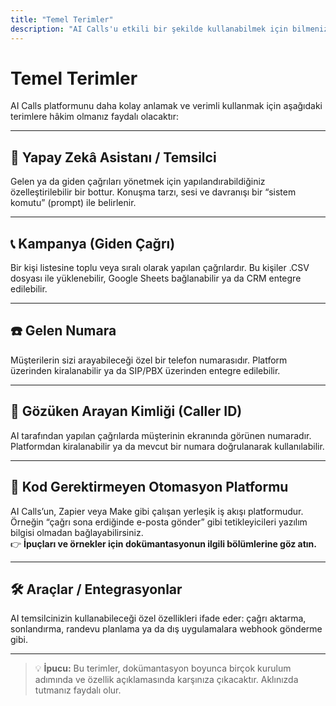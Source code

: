 ```yaml
---
title: "Temel Terimler"
description: "AI Calls'u etkili bir şekilde kullanabilmek için bilmeniz gereken temel kavram ve terimleri burada bulabilirsiniz."
---
```


# Temel Terimler

AI Calls platformunu daha kolay anlamak ve verimli kullanmak için aşağıdaki terimlere hâkim olmanız faydalı olacaktır:

---

## 🧠 Yapay Zekâ Asistanı / Temsilci

Gelen ya da giden çağrıları yönetmek için yapılandırabildiğiniz özelleştirilebilir bir bottur. Konuşma tarzı, sesi ve davranışı bir “sistem komutu” (prompt) ile belirlenir.

---

## 📞 Kampanya (Giden Çağrı)

Bir kişi listesine toplu veya sıralı olarak yapılan çağrılardır. Bu kişiler .CSV dosyası ile yüklenebilir, Google Sheets bağlanabilir ya da CRM entegre edilebilir.

---

## ☎️ Gelen Numara

Müşterilerin sizi arayabileceği özel bir telefon numarasıdır. Platform üzerinden kiralanabilir ya da SIP/PBX üzerinden entegre edilebilir.

---

## 📲 Gözüken Arayan Kimliği (Caller ID)

AI tarafından yapılan çağrılarda müşterinin ekranında görünen numaradır. Platformdan kiralanabilir ya da mevcut bir numara doğrulanarak kullanılabilir.

---

## 🔧 Kod Gerektirmeyen Otomasyon Platformu

AI Calls’un, Zapier veya Make gibi çalışan yerleşik iş akışı platformudur. Örneğin “çağrı sona erdiğinde e-posta gönder” gibi tetikleyicileri yazılım bilgisi olmadan bağlayabilirsiniz.  
👉 **İpuçları ve örnekler için dokümantasyonun ilgili bölümlerine göz atın.**

---

## 🛠️ Araçlar / Entegrasyonlar

AI temsilcinizin kullanabileceği özel özellikleri ifade eder: çağrı aktarma, sonlandırma, randevu planlama ya da dış uygulamalara webhook gönderme gibi.

---

> 💡 **İpucu:** Bu terimler, dokümantasyon boyunca birçok kurulum adımında ve özellik açıklamasında karşınıza çıkacaktır. Aklınızda tutmanız faydalı olur.
